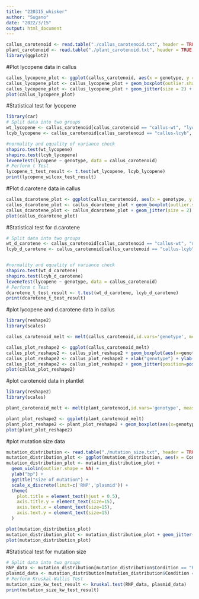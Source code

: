 ---
title: "220315_whisker"
author: "Sugano"
date: "2022/3/15"
output: html_document
---

```{r setup, include=FALSE}
callus_carotenoid <- read.table("./callus_carotenoid.txt", header = TRUE,sep="\t")
plant_carotenoid <- read.table("./plant_carotenoid.txt", header = TRUE,sep="\t")
library(ggplot2)
```

#Plot lycopene data in callus
```{r}
callus_lycopene_plot <- ggplot(callus_carotenoid, aes(x = genotype, y = lycopene))
callus_lycopene_plot <- callus_lycopene_plot + geom_boxplot(outlier.shape = NA) + ylab( "µg/FWg" ) + ggtitle("Lycopene") + theme(plot.title = element_text(hjust = 0.5))
callus_lycopene_plot <- callus_lycopene_plot + geom_jitter(size = 2) +  scale_x_discrete(limit=c('callus-wt','callus-lcyb'))
plot(callus_lycopene_plot)
```
#Statistical test for lycopene
```{r}
library(car)
# Split data into two groups
wt_lycopene <- callus_carotenoid[callus_carotenoid == "callus-wt", "lycopene"]
lcyb_lycopene <- callus_carotenoid[callus_carotenoid == "callus-lcyb", "lycopene"]

#normality and equality of variance check
shapiro.test(wt_lycopene)
shapiro.test(lcyb_lycopene)
leveneTest(lycopene ~ genotype, data = callus_carotenoid)
# Perform t Test
lycopene_t_test_result <- t.test(wt_lycopene, lcyb_lycopene)
print(lycopene_wilcox_test_result)
```

#Plot d.carotene data in callus
```{r}
callus_dcarotene_plot <- ggplot(callus_carotenoid, aes(x = genotype, y = d.carotene))
callus_dcarotene_plot <- callus_dcarotene_plot + geom_boxplot(outlier.shape = NA) + ylab( "µg/FWg" ) + ggtitle("δ-carotene") + theme(plot.title = element_text(hjust = 0.5))
callus_dcarotene_plot <- callus_dcarotene_plot + geom_jitter(size = 2) +  scale_x_discrete(limit=c('callus-wt','callus-lcyb'))
plot(callus_dcarotene_plot)
```

#Statistical test for d.carotene
```{r}
# Split data into two groups
wt_d_carotene <- callus_carotenoid[callus_carotenoid == "callus-wt", "d.carotene"]
lcyb_d_carotene <- callus_carotenoid[callus_carotenoid == "callus-lcyb", "d.carotene"]


#normality and equality of variance check
shapiro.test(wt_d_carotene)
shapiro.test(lcyb_d_carotene)
leveneTest(lycopene ~ genotype, data = callus_carotenoid)
# Perform t Test
dcarotene_t_test_result <- t.test(wt_d_carotene, lcyb_d_carotene)
print(dcarotene_t_test_result)
```

#plot lycopene and d.carotene data in callus
```{r}
library(reshape2)
library(scales)

callus_carotenoid_melt <- melt(callus_carotenoid,id.vars='genotype', measure.vars=c('lycopene','d.carotene'))

callus_plot_reshape2 <- ggplot(callus_carotenoid_melt)
callus_plot_reshape2 <- callus_plot_reshape2 + geom_boxplot(aes(x=genotype, y=value, color=variable), position=position_dodge(0.8)) 
callus_plot_reshape2 <- callus_plot_reshape2 + xlab("genotype") + ylab("µg/FWg") +  scale_x_discrete(limit=c('callus-wt','callus-lcyb')) 
callus_plot_reshape2 <- callus_plot_reshape2 + geom_jitter(position=position_dodge(0.8), aes(x=genotype, y=value, color=variable)) + labs(shape="genotype", colors="variable")
plot(callus_plot_reshape2)
```

#plot carotenoid data in plantlet
```{r}
library(reshape2)
library(scales)

plant_carotenoid_melt <- melt(plant_carotenoid,id.vars='genotype', measure.vars=c('b.carotene',	'luteinacetate', 'antheraxanthin', 'violaxanthin', 'lutein'))

plant_plot_reshape2 <- ggplot(plant_carotenoid_melt)
plant_plot_reshape2 <- plant_plot_reshape2 + geom_boxplot(aes(x=genotype, y=value, color=variable), position=position_dodge(0.8)) + xlab("genotype") + ylab("µg/FWg") +  scale_x_discrete(limit=c('plant-wt','plant-lcyb'))  + geom_jitter(position=position_dodge(0.8), aes(x=genotype, y=value, color=variable)) 
plot(plant_plot_reshape2)
```

#plot mutation size data
```{r}
mutation_distribution <- read.table("./mutation_size.txt", header = TRUE,sep="\t")
mutation_distribution_plot <- ggplot(mutation_distribution, aes(x = Condition, y = Mutation_size,  color=Condition))
mutation_distribution_plot <- mutation_distribution_plot + 
  geom_violin(outlier.shape = NA) + 
  ylab("bp") + 
  ggtitle("size of mutation") + 
  scale_x_discrete(limit=c('RNP','plasmid')) +
  theme(
    plot.title = element_text(hjust = 0.5), 
    axis.title.y = element_text(size=15),
    axis.text.x = element_text(size=15), 
    axis.text.y = element_text(size=15)
  )

plot(mutation_distribution_plot)
mutation_distribution_plot <- mutation_distribution_plot + geom_jitter(aes(x=Condition, y=Mutation_size,color=Condition))
plot(mutation_distribution_plot)
```

#Statistical test for mutation size
```{r}
# Split data into two groups
RNP_data <- mutation_distribution[mutation_distribution$Condition == "RNP", "Mutation_size"]
plasmid_data <- mutation_distribution[mutation_distribution$Condition == "plasmid", "Mutation_size"]
# Perform Kruskal-Wallis Test
mutation_size_kw_test_result <- kruskal.test(RNP_data, plasmid_data)
print(mutation_size_kw_test_result)
```
